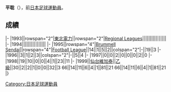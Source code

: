 {{Infobox football biography
|name=平聡
|image=
|fullname=平聡
|birth_date={{Birth date and age|1970|7|16}}
|cityofbirth=[[岩手縣|岩手縣]]
|countryofbirth=[[日本|日本]]
|position=[[前鋒_(足球)|前鋒]]
|currentclub=
|years=1993-1999
|clubs=[[仙台維加泰|東北電力/Brummell Sendai/仙台維加泰]]
|caps(goals)=
|nationalyears=
|nationalteam=
|nationalcaps(goals)=
}}
'''平聡'''（{{Bd|1970年|7月16日||}}），前[[日本|日本]][[足球|足球]][[運動員|運動員]]。

==成績==
{{Football player club statistics 1|YYN}}
{{Football player club statistics 2|JPN|YYN}}
|-
|1993||rowspan="2"|[[仙台維加泰|東北電力]]||rowspan="2"|[[Japanese_Regional_Leagues|Regional Leagues]]||||||||||||||||
|-
|1994||||||||||||||||
|-
|1995||rowspan="4"|[[仙台維加泰|Brummell Sendai]]||rowspan="4"|[[Japan_Football_League|Football League]]||14||1||5||2||colspan="2"|-||19||3
|-
|1996||3||1||2||3||colspan="2"|-||5||4
|-
|1997||0||0||2||0||0||0||2||0
|-
|1998||19||10||0||0||4||1||23||11
|-
|1999||[[仙台維加泰|仙台維加泰]]||[[日本職業足球乙級聯賽|乙級]]||30||2||2||1||0||0||32||3
{{Football player club statistics 3|1|JPN}}66||14||11||6||4||1||81||21
{{Football player club statistics 5}}66||14||11||6||4||1||81||21
|}

{{Japan-sport-bio-stub}}
{{Soccer-player-stub}}
[[Category:日本足球運動員|Category:日本足球運動員]]